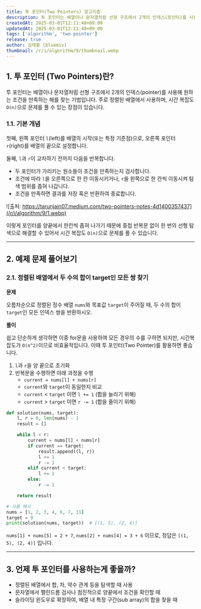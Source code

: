 ```yaml
---
title: 투 포인터(Two Pointers) 알고리즘
description: 투 포인터는 배열이나 문자열처럼 선형 구조에서 2개의 인덱스(포인터)를 사용해 원하는 조건을 만족하는 해를 효율적으로 찾는 기법입니다. 본 글에서는 투 포인터에 대해 설명하고 예제 문제도 같이 풀이합니다.
createdAt: 2025-03-01T12:11:48+09:00
updatedAt: 2025-03-01T12:11:48+09:00
tags: ['algorithm', 'two pointer']
release: true
author: 김태홍 (bluemiv)
thumbnail: /r/i/algorithm/9/thumbnail.webp
---
```


## 1. 투 포인터 (Two Pointers)란?

투 포인터는 배열이나 문자열처럼 선형 구조에서 2개의 인덱스(pointer)를 사용해 원하는 조건을 만족하는 해를 찾는 기법입니다. 주로 정렬된 배열에서 사용하며, 시간 복잡도 `O(n)`으로 문제를 풀 수 있는 장점이 있습니다.


### 1.1. 기본 개념

첫째, 왼쪽 포인터 `l`(left)를 배열의 시작(또는 특정 기준점)으로, 오른쪽 포인터 `r`(right)를 배열의 끝으로 설정합니다.

둘째, `l`과 `r`이 교차하기 전까지 다음을 반복합니다.

- 두 포인터가 가리키는 원소들이 조건을 만족하는지 검사합니다.
- 조건에 따라 `l`을 오른쪽으로 한 칸 이동시키거나, `r`을 왼쪽으로 한 칸씩 이동시켜 탐색 범위를 좁혀 나갑니다.
- 조건을 만족하면 결과를 저장 혹은 반환하여 종료합니다.

![출처: https://tarunjain07.medium.com/two-pointers-notes-4d1400357437](/r/i/algorithm/9/1.webp)

이렇게 포인터를 양끝에서 한칸씩 좁혀 나가기 때문에 중첩 반복문 없이 한 번의 선형 탐색으로 해결할 수 있어서 시간 복잡도 `O(n)`으로 문제를 풀 수 있습니다.

---

## 2. 예제 문제 풀어보기

### 2.1. 정렬된 배열에서 두 수의 합이 target인 모든 쌍 찾기

**문제**

오름차순으로 정렬된 정수 배열 `nums`와 목표값 `target`이 주어질 때, 두 수의 합이 `target`인 모든 인덱스 쌍을 반환하시오.

**풀이**

쉽고 단순하게 생각하면 이중 for문을 사용하여 모든 경우의 수를 구하면 되지만, 시간복잡도가 `O(n^2)`이므로 비효율적입니다. 이때 투 포인터(Two Pointer)를 활용하면 좋습니다.

1. `l`과 `r`을 양 끝으로 초기화
2. 반복문을 수행하면 아래 과정을 수행
    - `current = nums[l] + nums[r]`
    - `current`와 `target`이 동일한지 비교
    - `current` < `target` 이면 `l += 1` (합을 늘리기 위해)
    - `current` > `target` 이면 `r -= 1` (합을 줄이기 위해)

```python
def solution(nums, target):
    l, r = 0, len(nums) - 1
    result = []

    while l < r:
        current = nums[l] + nums[r]
        if current == target:
            result.append((l, r))
            l += 1
            r -= 1
        elif current < target:
            l += 1
        else:
            r -= 1

    return result

# 사용 예시
nums = [1, 2, 3, 4, 6, 7, 11]
target = 9
print(solution(nums, target))  # [(1, 5), (2, 4)]
```

`nums[1] + nums[5] = 2 + 7`, `nums[2] + nums[4] = 3 + 6` 이므로, 정답은 `[(1, 5), (2, 4)]` 입니다.

---

## 3. 언제 투 포인터를 사용하는게 좋을까?

- 정렬된 배열에서 합, 차, 약수 관계 등을 탐색할 때 사용
- 문자열에서 팰린드롬 검사나 점진적으로 양끝에서 조건을 확인할 때
- 슬라이딩 윈도우로 확장하여, 배열 내 특정 구간(sub array)의 합을 찾을 때

